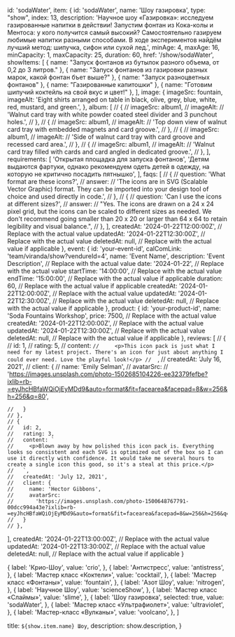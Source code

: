   id: 'sodaWater',
  item: {
    id: 'sodaWater',
    name: 'Шоу газировка',
    type: "show",
    index: 13,
    description:
      'Научное шоу «Газировка»: исследуем газированные напитки в действии! Запустим фонтан из Кока-колы и Ментоса: у кого получится самый высокий? Самостоятельно газируем любимые напитки разными способами. В ходе экспериментов найдём лучший метод: шипучка, сифон или сухой лед.',
    minAge: 4,
    maxAge: 16,
    minCapacity: 1, 
    maxCapacity: 25, 
    duration: 60, 
    href: '/show/sodaWater',
    showItems: [
      { name: "Запуск фонтанов из бутылок разного объема, от 0,2 до 3 литров." },
      { name: "Запуск фонтанов из газировки разных марок, какой фонтан бъет выше?" },
      { name: "Запуск разноцветных фонтанов" },
      { name: "Газированные капитошки" },
      { name: "Готовим шипучий коктейль на свой вкус и цвет!" },
    ],
    image: {
      imageSrc: fountain,
      imageAlt:
        'Eight shirts arranged on table in black, olive, grey, blue, white, red, mustard, and green.',
    },
    album: [
      // {
      //   imageSrc: album1,
      //   imageAlt:
      //     'Walnut card tray with white powder coated steel divider and 3 punchout holes.',
      // },
      // {
      //   imageSrc: album1,
      //   imageAlt:
      //     'Top down view of walnut card tray with embedded magnets and card groove.',
      // },
      // {
      //   imageSrc: album1,
      //   imageAlt:
      //     'Side of walnut card tray with card groove and recessed card area.',
      // },
      // {
      //   imageSrc: album1,
      //   imageAlt:
      //     'Walnut card tray filled with cards and card angled in dedicated groove.',
      // },
    ],
    requirements: [
       'Открытая площадка для запуска фонтанов',
       'Детям выдаются фартуки, однако рекомендуем одеть детей в одежду, на которую не критично посадить пятнышко',
    ],
    faqs: [
      // {
      //   question: 'What format are these icons?',
      //   answer:
      //     'The icons are in SVG (Scalable Vector Graphic) format. They can be imported into your design tool of choice and used directly in code.',
      // },
      // {
      //   question: 'Can I use the icons at different sizes?',
      //   answer:
      //     "Yes. The icons are drawn on a 24 x 24 pixel grid, but the icons can be scaled to different sizes as needed. We don't recommend going smaller than 20 x 20 or larger than 64 x 64 to retain legibility and visual balance.",
      // },
  ],
    createdAt: '2024-01-22T12:00:00Z', // Replace with the actual value
    updatedAt: '2024-01-22T12:30:00Z', // Replace with the actual value
    deletedAt: null, // Replace with the actual value if applicable
  },
  event: {
    id: 'your-event-id',
calComLink: 'team/viranda/show?vendureId=4',
    name: 'Event Name',
    description: 'Event Description', // Replace with the actual value
    date: '2024-01-22', // Replace with the actual value
    startTime: '14:00:00', // Replace with the actual value
    endTime: '15:00:00', // Replace with the actual value if applicable
    duration: 60, // Replace with the actual value if applicable
    createdAt: '2024-01-22T12:00:00Z', // Replace with the actual value
    updatedAt: '2024-01-22T12:30:00Z', // Replace with the actual value
    deletedAt: null, // Replace with the actual value if applicable
  },
  product: {
    id: 'your-product-id',
    name: 'Soda Fountains Workshop',
    price: 7500, // Replace with the actual value
    createdAt: '2024-01-22T12:00:00Z', // Replace with the actual value
    updatedAt: '2024-01-22T12:30:00Z', // Replace with the actual value
    deletedAt: null, // Replace with the actual value if applicable
  },
  reviews: [
    // {
    //   id: 1,
    //   rating: 5,
    //   content: `
    //     <p>This icon pack is just what I need for my latest project. There's an icon for just about anything I could ever need. Love the playful look!</p>
    //   `,
    //   createdAt: 'July 16, 2021',
    //   client: {
    //     name: 'Emily Selman',
    //     avatarSrc:
    //     'https://images.unsplash.com/photo-1502685104226-ee32379fefbe?ixlib=rb-=eyJhcHBfaWQiOjEyMDd9&auto=format&fit=facearea&facepad=8&w=256&h=256&q=80',

    //   }
    // },
    // {
    //   id: 2,
    //   rating: 3,
    //   content: `
    //     <p>Blown away by how polished this icon pack is. Everything looks so consistent and each SVG is optimized out of the box so I can use it directly with confidence. It would take me several hours to create a single icon this good, so it's a steal at this price.</p>
    //   `,
    //   createdAt: 'July 12, 2021',
    //   client: {
    //     name: 'Hector Gibbons',
    //     avatarSrc:
    //       'https://images.unsplash.com/photo-1500648767791-00dcc994a43e?ixlib=rb-=eyJhcHBfaWQiOjEyMDd9&auto=format&fit=facearea&facepad=8&w=256&h=256&q=80',
    //   }
    // },

],
createdAt: '2024-01-22T13:00:00Z', // Replace with the actual value
updatedAt: '2024-01-22T13:30:00Z', // Replace with the actual value
deletedAt: null, // Replace with the actual value if applicable
}

  {
    label: 'Крио-Шоу',
    value: 'crio',
  },
  {
    label: 'Антистресс',
    value: 'antistress',
  },
  {
    label: 'Мастер класс «Коктели»',
    value: 'cocktail',
  },
  {
    label: 'Мастер класс «Фонтаны»',
    value: 'fountain',
  },
  {
    label: 'Азот Шоу',
    value: 'nitrogen',
  },
  {
    label: 'Научное Шоу',
    value: 'scienceShow',
  },
  {
    label: 'Мастер класс «Слаймы»',
    value: 'slime',
  },
  {
    label: 'Шоу газировка',
    selected: true,
    value: 'sodaWater',
  },
  {
    label: 'Мастер класс «Ультрафиолет»',
    value: 'ultraviolet',
  },
  {
    label: 'Мастер-класс «Вулканы»',
    value: 'voolcano',
  },
]

  title: `${show.item.name} Шоу`,
  description: show.description,
}

<Show show={show} orderOptions={orderOptions} />
